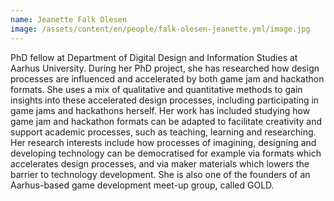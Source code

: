 ```yaml
---
name: Jeanette Falk Olesen
image: /assets/content/en/people/falk-olesen-jeanette.yml/image.jpg
---
```

PhD fellow at Department of Digital Design and Information Studies at Aarhus University. During her PhD project, she has researched how design processes are influenced and accelerated by both game jam and hackathon formats. She uses a mix of qualitative and quantitative methods to gain insights into these accelerated design processes, including participating in game jams and hackathons herself. Her work has included studying how game jam and hackathon formats can be adapted to facilitate creativity and support academic processes, such as teaching, learning and researching. Her research interests include how processes of imagining, designing and developing technology can be democratised for example via formats which accelerates design processes, and via maker materials which lowers the barrier to technology development. She is also one of the founders of an Aarhus-based game development meet-up group, called GOLD.

